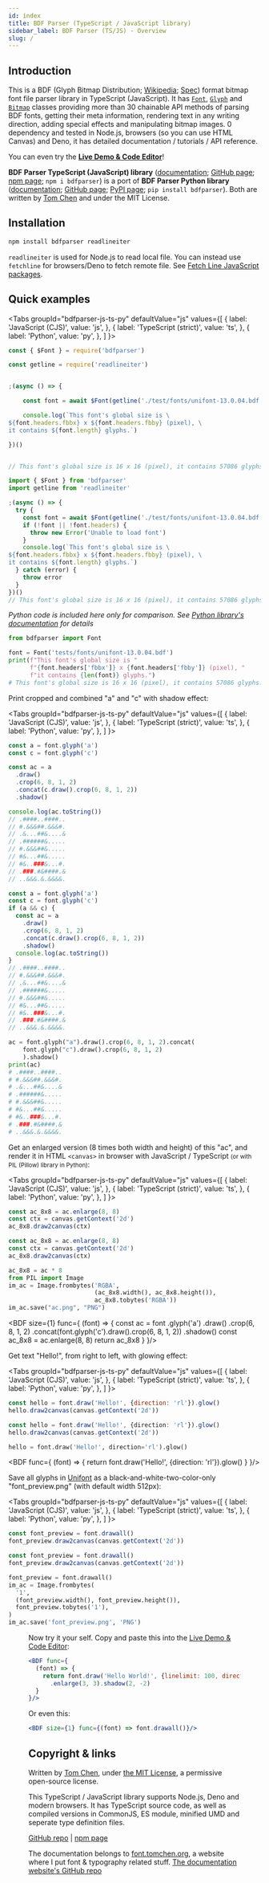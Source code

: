```yaml
---
id: index
title: BDF Parser (TypeScript / JavaScript library)
sidebar_label: BDF Parser (TS/JS) - Overview
slug: /
---
```



## Introduction

This is a BDF (Glyph Bitmap Distribution; [Wikipedia](https://en.wikipedia.org/wiki/Glyph_Bitmap_Distribution_Format); [Spec](../bdf_spec/)) format bitmap font file parser library in TypeScript (JavaScript). It has [`Font`](font), [`Glyph`](glyph) and [`Bitmap`](bitmap) classes providing more than 30 chainable API methods of parsing BDF fonts, getting their meta information, rendering text in any writing direction, adding special effects and manipulating bitmap images. 0 dependency and tested in Node.js, browsers (so you can use HTML Canvas) and Deno, it has detailed documentation / tutorials / API reference.

You can even try the [**Live Demo & Code Editor**](editor)!

**BDF Parser TypeScript (JavaScript) library** ([documentation](../bdfparser_js/); [GitHub page](https://github.com/tomchen/bdfparser-js); [npm page](https://www.npmjs.com/package/bdfparser); `npm i bdfparser`) is a port of **BDF Parser Python library** ([documentation](../bdfparser_py/); [GitHub page](https://github.com/tomchen/bdfparser); [PyPI page](https://pypi.org/project/bdfparser/); `pip install bdfparser`). Both are written by [Tom Chen](https://github.com/tomchen/) and under the MIT License.

## Installation

```bash npm2yarn
npm install bdfparser readlineiter
```

`readlineiter` is used for Node.js to read local file. You can instead use `fetchline` for browsers/Deno to fetch remote file. See [Fetch Line JavaScript packages](https://github.com/tomchen/fetchline).

## Quick examples

<Tabs
  groupId="bdfparser-js-ts-py"
  defaultValue="js"
  values={[
    { label: 'JavaScript (CJS)', value: 'js', },
    { label: 'TypeScript (strict)', value: 'ts', },
    { label: 'Python', value: 'py', },
  ]
}>
<TabItem value="js">

```js
const { $Font } = require('bdfparser')

const getline = require('readlineiter')


;(async () => {

    const font = await $Font(getline('./test/fonts/unifont-13.0.04.bdf'))

    console.log(`This font's global size is \
${font.headers.fbbx} x ${font.headers.fbby} (pixel), \
it contains ${font.length} glyphs.`)

})()


// This font's global size is 16 x 16 (pixel), it contains 57086 glyphs.
```

</TabItem>
<TabItem value="ts">

```ts
import { $Font } from 'bdfparser'
import getline from 'readlineiter'

;(async () => {
  try {
    const font = await $Font(getline('./test/fonts/unifont-13.0.04.bdf'))
    if (!font || !font.headers) {
      throw new Error('Unable to load font')
    }
    console.log(`This font's global size is \
${font.headers.fbbx} x ${font.headers.fbby} (pixel), \
it contains ${font.length} glyphs.`)
  } catch (error) {
    throw error
  }
})()
// This font's global size is 16 x 16 (pixel), it contains 57086 glyphs.
```

</TabItem>
<TabItem value="py">

*Python code is included here only for comparison. See [Python library's documentation](../bdfparser_py/#quick-examples) for details*

```py
from bdfparser import Font

font = Font('tests/fonts/unifont-13.0.04.bdf')
print(f"This font's global size is "
      f"{font.headers['fbbx']} x {font.headers['fbby']} (pixel), "
      f"it contains {len(font)} glyphs.")
# This font's global size is 16 x 16 (pixel), it contains 57086 glyphs.
```

</TabItem>
</Tabs>

Print cropped and combined "a" and "c" with shadow effect:

<Tabs
  groupId="bdfparser-js-ts-py"
  defaultValue="js"
  values={[
    { label: 'JavaScript (CJS)', value: 'js', },
    { label: 'TypeScript (strict)', value: 'ts', },
    { label: 'Python', value: 'py', },
  ]
}>
<TabItem value="js">

```js
const a = font.glyph('a')
const c = font.glyph('c')

const ac = a
  .draw()
  .crop(6, 8, 1, 2)
  .concat(c.draw().crop(6, 8, 1, 2))
  .shadow()

console.log(ac.toString())
// .####..####..
// #.&&&##.&&&#.
// .&...##&....&
// .######&.....
// #.&&&##&.....
// #&...##&.....
// #&..###&...#.
// .###.#&####.&
// ..&&&.&.&&&&.
```

</TabItem>
<TabItem value="ts">

```ts
const a = font.glyph('a')
const c = font.glyph('c')
if (a && c) {
  const ac = a
    .draw()
    .crop(6, 8, 1, 2)
    .concat(c.draw().crop(6, 8, 1, 2))
    .shadow()
  console.log(ac.toString())
}
// .####..####..
// #.&&&##.&&&#.
// .&...##&....&
// .######&.....
// #.&&&##&.....
// #&...##&.....
// #&..###&...#.
// .###.#&####.&
// ..&&&.&.&&&&.
```

</TabItem>
<TabItem value="py">

```py
ac = font.glyph("a").draw().crop(6, 8, 1, 2).concat(
    font.glyph("c").draw().crop(6, 8, 1, 2)
    ).shadow()
print(ac)
# .####..####..
# #.&&&##.&&&#.
# .&...##&....&
# .######&.....
# #.&&&##&.....
# #&...##&.....
# #&..###&...#.
# .###.#&####.&
# ..&&&.&.&&&&.
```

</TabItem>
</Tabs>

Get an enlarged version (8 times both width and height) of this "ac", and render it in HTML `<canvas>` in browser with JavaScript / TypeScript <small>(or with PIL (Pillow) library in Python)</small>:

<Tabs
  groupId="bdfparser-js-ts-py"
  defaultValue="js"
  values={[
    { label: 'JavaScript (CJS)', value: 'js', },
    { label: 'TypeScript (strict)', value: 'ts', },
    { label: 'Python', value: 'py', },
  ]
}>
<TabItem value="js">

```js
const ac_8x8 = ac.enlarge(8, 8)
const ctx = canvas.getContext('2d')
ac_8x8.draw2canvas(ctx)
```

</TabItem>
<TabItem value="ts">

```ts
const ac_8x8 = ac.enlarge(8, 8)
const ctx = canvas.getContext('2d')
ac_8x8.draw2canvas(ctx)
```

</TabItem>
<TabItem value="py">

```py
ac_8x8 = ac * 8
from PIL import Image
im_ac = Image.frombytes('RGBA',
                        (ac_8x8.width(), ac_8x8.height()),
                        ac_8x8.tobytes('RGBA'))
im_ac.save("ac.png", "PNG")
```

</TabItem>
</Tabs>

<BDF size={1} func={
  (font) => {
    const ac = font
      .glyph('a')
      .draw()
      .crop(6, 8, 1, 2)
      .concat(font.glyph('c').draw().crop(6, 8, 1, 2))
      .shadow()
    const ac_8x8 = ac.enlarge(8, 8)
    return ac_8x8
  }
}/>

Get text "Hello!", from right to left, with glowing effect:

<Tabs
  groupId="bdfparser-js-ts-py"
  defaultValue="js"
  values={[
    { label: 'JavaScript (CJS)', value: 'js', },
    { label: 'TypeScript (strict)', value: 'ts', },
    { label: 'Python', value: 'py', },
  ]
}>
<TabItem value="js">

```js
const hello = font.draw('Hello!', {direction: 'rl'}).glow()
hello.draw2canvas(canvas.getContext('2d'))
```

</TabItem>
<TabItem value="ts">

```ts
const hello = font.draw('Hello!', {direction: 'rl'}).glow()
hello.draw2canvas(canvas.getContext('2d'))
```

</TabItem>
<TabItem value="py">

```py
hello = font.draw('Hello!', direction='rl').glow()
```

</TabItem>
</Tabs>

<BDF func={
  (font) => {
    return font.draw('Hello!', {direction: 'rl'}).glow()
  }
}/>

Save all glyphs in [Unifont](https://en.wikipedia.org/wiki/GNU_Unifont) as a black-and-white-two-color-only "font_preview.png" (with default width 512px):

<Tabs
  groupId="bdfparser-js-ts-py"
  defaultValue="js"
  values={[
    { label: 'JavaScript (CJS)', value: 'js', },
    { label: 'TypeScript (strict)', value: 'ts', },
    { label: 'Python', value: 'py', },
  ]
}>
<TabItem value="js">

```js
const font_preview = font.drawall()
font_preview.draw2canvas(canvas.getContext('2d'))
```

</TabItem>
<TabItem value="ts">

```ts
const font_preview = font.drawall()
font_preview.draw2canvas(canvas.getContext('2d'))
```

</TabItem>
<TabItem value="py">

```py
font_preview = font.drawall()
im_ac = Image.frombytes(
  '1',
  (font_preview.width(), font_preview.height()),
  font_preview.tobytes('1'),
)
im_ac.save('font_preview.png', 'PNG')
```

</TabItem>
</Tabs>

<Figure
  src="bdfparser_py/font_preview_part.png"
  caption="Parts of the Unifont preview image (click the image to view the long original)"
  position="center"
  imgUrl={true}
  link={useBaseUrl('img/bdfparser_py/font_preview.png')}
/>

Now try it your self. Copy and paste this into the [Live Demo & Code Editor](editor):

```jsx
<BDF func={
  (font) => {
    return font.draw('Hello World!', {linelimit: 100, direction: 'tblr'})
      .enlarge(3, 3).shadow(2, -2)
  }
}/>
```

Or even this:

```jsx
<BDF size={1} func={(font) => font.drawall()}/>
```

## Copyright & links

Written by [Tom Chen](https://tomchen.org/), under [the MIT License](https://github.com/tomchen/bdfparser-js/blob/master/LICENSE), a permissive open-source license.

This TypeScript / JavaScript library supports Node.js, Deno and modern browsers. It has TypeScript source code, as well as compiled versions in CommonJS, ES module, minified UMD and seperate type definition files.

[GitHub repo](https://github.com/tomchen/bdfparser-js) | [npm page](https://www.npmjs.com/package/bdfparser)

The documentation belongs to [font.tomchen.org](https://font.tomchen.org/), a website where I put font & typography related stuff. [The documentation website's GitHub repo](https://github.com/tomchen/font-website)

